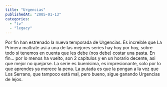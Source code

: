 ```yaml
---
title: "Urgencias"
publishedAt: "2005-01-13"
categories: 
  - "tv"
  - "legacy"
---
```


Por fin han estrenado la nueva temporada de Urgencias. Es increible que La Primera maltrate asi a una de las mejores series hay hoy por hoy, sobre todo si tenemos en cuenta que les debe (nos debe) costar una pasta. En fin... por lo menos ha vuelto, son 2 capitulos y en un horario decente, asi que mejor no quejarse. La serie es buenísima, es impresionante, solo por lo que aprendes ya merece la pena. La putada es que la pongan a la vez que Los Serrano, que tampoco está mal, pero bueno, sigue ganando Urgencias de lejos.

